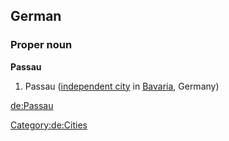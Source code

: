 ==German==
{{wikipedia}}
{{wikipedia|lang=de}}
===Proper noun===
'''Passau'''
# Passau ([[independent city]] in [[Bavaria]], Germany)
[[Category:de:Cities]]

[[de:Passau]]